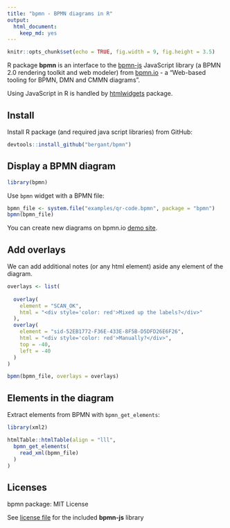 ```yaml
---
title: "bpmn - BPMN diagrams in R"
output: 
  html_document: 
    keep_md: yes
---
```


```r
knitr::opts_chunk$set(echo = TRUE, fig.width = 9, fig.height = 3.5)
```

R package **bpmn** is an interface to the [bpmn-js](https://github.com/bpmn-io/bpmn-js) JavaScript library (a BPMN 2.0 rendering toolkit and web modeler) from [bpmn.io](https://bpmn.io/) - a "Web-based tooling for BPMN, DMN and CMMN diagrams".
 
Using JavaScript in R is handled by [htmlwidgets](https://github.com/ramnathv/htmlwidgets) package. 


## Install 
Install R package (and required java script libraries) from GitHub:

```r
devtools::install_github("bergant/bpmn")
```


## Display a BPMN diagram

```r
library(bpmn)
```


Use `bpmn` widget with a BPMN file:

```r
bpmn_file <- system.file("examples/qr-code.bpmn", package = "bpmn")
bpmn(bpmn_file)
```

You can create new diagrams on bpmn.io [demo site](http://demo.bpmn.io/).

## Add overlays

We can add additional notes (or any html element) aside any element of the 
diagram.

```r
overlays <- list(
  
  overlay(
    element = "SCAN_OK", 
    html = "<div style='color: red'>Mixed up the labels?</div>"
  ),
  overlay(
    element = "sid-52EB1772-F36E-433E-8F5B-D5DFD26E6F26", 
    html = "<div style='color: red'>Manually?</div>",
    top = -40,
    left = -40
  )
)

bpmn(bpmn_file, overlays = overlays)
```

## Elements in the diagram

Extract elements from BPMN with `bpmn_get_elements`:

```r

library(xml2)

htmlTable::htmlTable(align = "lll",
  bpmn_get_elements(
    read_xml(bpmn_file)
  )
)
```



## Licenses

bpmn package: MIT License

See [license file](../inst/htmlwidgets/lib/bpmn-js/LICENSE) for 
the included **bpmn-js** library
